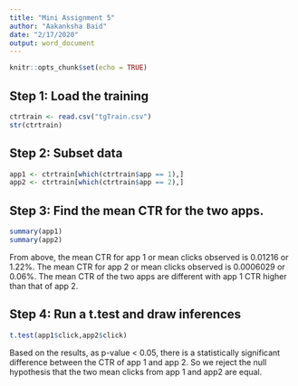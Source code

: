 ---
title: "Mini Assignment 5"
author: "Aakanksha Baid"
date: "2/17/2020"
output: word_document
---

```{r setup, include=FALSE}
knitr::opts_chunk$set(echo = TRUE)
```

## Step 1: Load the training

```{r}
ctrtrain <- read.csv("tgTrain.csv")
str(ctrtrain)
```

## Step 2: Subset data

```{r}
app1 <- ctrtrain[which(ctrtrain$app == 1),]
app2 <- ctrtrain[which(ctrtrain$app == 2),]
```



## Step 3: Find the mean CTR for the two apps.

```{r}
summary(app1)
summary(app2)
```

From above, the mean CTR for app 1 or mean clicks observed is 0.01216 or 1.22%. 
The mean CTR for app 2 or mean clicks observed is 0.0006029 or 0.06%. The mean CTR of the two apps are different with app 1 CTR higher than that of app 2.


## Step 4: Run a t.test and draw inferences

```{r}
t.test(app1$click,app2$click)
```

Based on the results, as p-value < 0.05, there is a statistically significant difference between the CTR of app 1 and app 2. So we reject the null hypothesis that the two mean clicks from app 1 and app2 are equal. 